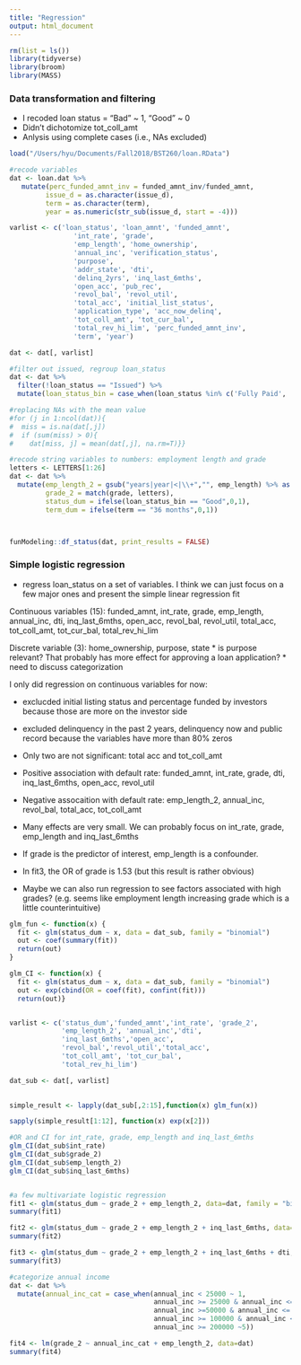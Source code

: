 ```yaml
---
title: "Regression"
output: html_document
---
```


```r
rm(list = ls())
library(tidyverse)
library(broom)
library(MASS)
```

### Data transformation and filtering

* I recoded loan status = "Bad" ~ 1, "Good" ~ 0 
* Didn't dichotomize tot_coll_amt
* Anlysis using complete cases (i.e., NAs excluded)

```r
load("/Users/hyu/Documents/Fall2018/BST260/loan.RData")

#recode variables
dat <- loan.dat %>%
   mutate(perc_funded_amnt_inv = funded_amnt_inv/funded_amnt,
         issue_d = as.character(issue_d),
         term = as.character(term),
         year = as.numeric(str_sub(issue_d, start = -4)))

varlist <- c('loan_status', 'loan_amnt', 'funded_amnt',
                'int_rate', 'grade',
                'emp_length', 'home_ownership',
                'annual_inc', 'verification_status',
                'purpose',
                'addr_state', 'dti',
                'delinq_2yrs', 'inq_last_6mths',
                'open_acc', 'pub_rec', 
                'revol_bal', 'revol_util',
                'total_acc', 'initial_list_status',
                'application_type', 'acc_now_delinq',
                'tot_coll_amt', 'tot_cur_bal',
                'total_rev_hi_lim', 'perc_funded_amnt_inv',
                'term', 'year')

dat <- dat[, varlist]

#filter out issued, regroup loan_status
dat <- dat %>%
  filter(!loan_status == "Issued") %>%
  mutate(loan_status_bin = case_when(loan_status %in% c('Fully Paid', 'Current', 'Does not meet the credit policy. Status:Fully Paid') ~ "Good", loan_status %in% c("Default","Charged off","Does not meet the credit policy. Status:Fully Paid","Grade Period","Late (31-120 days)","Late (16-30 days)") ~ "Bad"))

#replacing NAs with the mean value 
#for (j in 1:ncol(dat)){
#  miss = is.na(dat[,j])
#  if (sum(miss) > 0){
#    dat[miss, j] = mean(dat[,j], na.rm=T)}}

#recode string variables to numbers: employment length and grade 
letters <- LETTERS[1:26]
dat <- dat %>%
  mutate(emp_length_2 = gsub("years|year|<|\\+","", emp_length) %>% as.numeric(),
         grade_2 = match(grade, letters),
         status_dum = ifelse(loan_status_bin == "Good",0,1),
         term_dum = ifelse(term == "36 months",0,1))



funModeling::df_status(dat, print_results = FALSE)
```


### Simple logistic regression

* regress loan_status on a set of variables. I think we can just focus on a few major ones and present the simple linear regression fit 

Continuous variables (15): funded_amnt, int_rate, grade, emp_length, annual_inc, dti, inq_last_6mths, open_acc, revol_bal, revol_util, total_acc,  tot_coll_amt, tot_cur_bal, total_rev_hi_lim

Discrete variable (3): home_ownership, purpose, state
* is purpose relevant?  That probably has more effect for approving a loan application? 
* need to discuss categorization

I only did regression on continuous variables for now: 

* exclucded initial listing status and percentage funded by investors because those are more on the investor side 
* excluded delinquency in the past 2 years, delinquency now and public record because the variables have more than 80% zeros 
* Only two are not significant: total acc and tot_coll_amt
* Positive association with default rate: funded_amnt, int_rate, grade, dti, inq_last_6mths, open_acc, revol_util
* Negative assocaition with default rate: emp_length_2, annual_inc, revol_bal, total_acc, tot_coll_amt
* Many effects are very small. We can probably focus on int_rate, grade, emp_length and inq_last_6mths
* If grade is the predictor of interest, emp_length is a confounder. 

* In fit3, the OR of grade is 1.53 (but this result is rather obvious)
* Maybe we can also run regression to see factors associated with high grades? (e.g. seems like employment length increasing grade which is a little counterintuitive)


```r
glm_fun <- function(x) {
  fit <- glm(status_dum ~ x, data = dat_sub, family = "binomial")
  out <- coef(summary(fit))
  return(out)
}

glm_CI <- function(x) {
  fit <- glm(status_dum ~ x, data = dat_sub, family = "binomial")
  out <- exp(cbind(OR = coef(fit), confint(fit)))
  return(out)}


varlist <- c('status_dum','funded_amnt','int_rate', 'grade_2',
             'emp_length_2', 'annual_inc','dti',
             'inq_last_6mths','open_acc',
             'revol_bal','revol_util','total_acc',
             'tot_coll_amt', 'tot_cur_bal',
             'total_rev_hi_lim')

dat_sub <- dat[, varlist]
  

simple_result <- lapply(dat_sub[,2:15],function(x) glm_fun(x))

sapply(simple_result[1:12], function(x) exp(x[2])) 

#OR and CI for int_rate, grade, emp_length and inq_last_6mths
glm_CI(dat_sub$int_rate)
glm_CI(dat_sub$grade_2)
glm_CI(dat_sub$emp_length_2)
glm_CI(dat_sub$inq_last_6mths)


#a few multivariate logistic regression 
fit1 <- glm(status_dum ~ grade_2 + emp_length_2, data=dat, family = "binomial")
summary(fit1)

fit2 <- glm(status_dum ~ grade_2 + emp_length_2 + inq_last_6mths, data=dat, family = "binomial")
summary(fit2)

fit3 <- glm(status_dum ~ grade_2 + emp_length_2 + inq_last_6mths + dti, data=dat, family = "binomial")
summary(fit3)
```


```r
#categorize annual income 
dat <- dat %>%
  mutate(annual_inc_cat = case_when(annual_inc < 25000 ~ 1, 
                                    annual_inc >= 25000 & annual_inc <=49999 ~ 2,
                                    annual_inc >=50000 & annual_inc <= 99999 ~3,
                                    annual_inc >= 100000 & annual_inc <= 199999 ~4,
                                    annual_inc >= 200000 ~5))

fit4 <- lm(grade_2 ~ annual_inc_cat + emp_length_2, data=dat)
summary(fit4)
```



